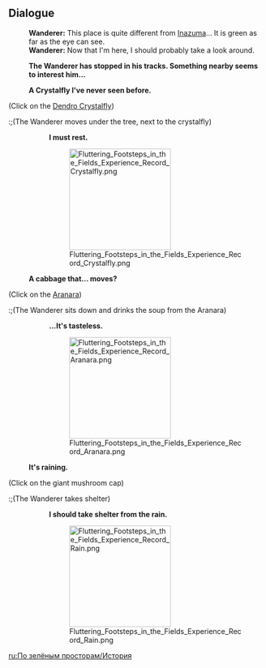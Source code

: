{{EventTabs}}
==Dialogue==
{{Dialogue start}}
:'''Wanderer:''' This place is quite different from [[Inazuma]]... It is green as far as the eye can see.
:'''Wanderer:''' Now that I'm here, I should probably take a look around.

:'''The Wanderer has stopped in his tracks. Something nearby seems to interest him...'''

:'''A Crystalfly I've never seen before.'''

;(Click on the [[Dendro Crystalfly]])
:;(The Wanderer moves under the tree, next to the crystalfly)
::'''I must rest.'''
::[[File:Fluttering Footsteps in the Fields Experience Record Crystalfly.png|200px]]

:'''A cabbage that... moves?'''

;(Click on the [[Aranara]])
:;(The Wanderer sits down and drinks the soup from the Aranara)
::'''...It's tasteless.'''
::[[File:Fluttering Footsteps in the Fields Experience Record Aranara.png|200px]]

:'''It's raining.'''

;(Click on the giant mushroom cap)
:;(The Wanderer takes shelter)
::'''I should take shelter from the rain.'''
::[[File:Fluttering Footsteps in the Fields Experience Record Rain.png|200px]]
{{Dialogue end}}

[[ru:По зелёным просторам/История]]